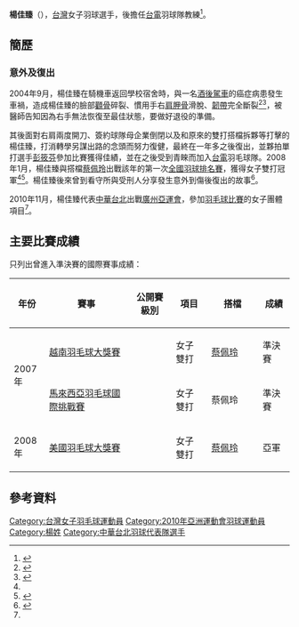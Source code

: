 {{noteTA|G1=Badminton}}
{{Infobox 羽球選手
| playername              = 楊佳臻
| image                   = 
| size                    = 
| caption                 = 
| birth_name              = 
| date_of_birth           = {{birth_date_and_age|1984|9|11}}<ref name="廣州亞運">[http://www.gz2010.cn/info/CHN/ZB/ZBB101A_BD@@@@@@@@@@@@@@@CHN_number=289328.htm 2010年廣州亞運會官方網站 羽毛球 - 杨佳臻 - 简历] {{webarchive|url=https://web.archive.org/web/20170806220436/http://www.gz2010.cn/info/CHN/ZB/ZBB101A_BD%40%40%40%40%40%40%40%40%40%40%40%40%40%40%40CHN_number%3D289328.htm |date=2017-08-06 }}</ref>
| place_of_birth          = 
| height                  = {{height|m=1.66}}<ref name="廣州亞運"/>
| weight                  = {{weight|kg=58}}<ref name="廣州亞運"/>
| event                   = 女子雙打、混合雙打
| country                 = {{ROC}}
| years_active            = 
| handedness              = 
| coach                   = 
| highest_ranking         = 第62位（女雙-[[周佳琦|周佳琦]]）
| date_of_highest_ranking = 2010年11月4日<ref name="highest-ranking">{{en}}[http://bwfcontent.tournamentsoftware.com/ranking/player.aspx?id=2995&player=109217 BWF World Ranking - Ranking progress of YANG Chia Chen (15418)]</ref>
| current_ranking         = 第99位（女雙-[[周佳琦|周佳琦]]）
| date_of_current_ranking = 2012年2月2日<ref>{{en}}[http://bwfcontent.tournamentsoftware.com/ranking/category.aspx?id=2995&category=475 BWF World Ranking - BWF世界排名榜 (2/2/2012) - Women's doubles]</ref>
| played                  = 37勝–42負（女雙）<br/>9勝–8負（混雙）
| titles                  = 
| bwf_profile             = 9E6C5B7B-3C79-4CAC-8CBF-6F5600691873
| bwf_id                  = 15418
| updated                 = 2012年2月5日
}}
{{MedalTableTop|width=286px}}
{{MedalSport | 女子[[羽毛球|羽毛球]]}}
{{MedalCountry | {{TPE}}}}
{{MedalCompetition | [[世界大學生運動會|世界大學生運動會]]}}
{{MedalBronze | [[2007年夏季世界大學生運動會|2007年 曼谷]] | [[2007年夏季世界大學生運動會羽毛球比賽|混合團體]] }}
{{MedalCompetition | [[中華民國全國運動會|中華民國全國運動會]]}}
{{MedalCountry | {{flagicon|ROC}} [[臺北縣|臺北縣]]}}
{{MedalBronze| [[中華民國98年全國運動會|2009年 臺中]] | [[中華民國98年全國運動會羽球比賽|女子雙打]] }}
{{MedalCountry | {{flagicon|ROC}} [[新北市|新北市]]}}
{{MedalSilver| [[中華民國100年全國運動會|2011年 彰化]] | [[中華民國100年全國運動會羽球比賽|女子雙打]] }}
{{MedalBottom}}
'''楊佳臻'''（{{bd|1984年|9月11日|||catIdx=W楊}}），[[台灣|台灣]]女子羽球選手，後擔任[[台電|台電]]羽球隊教練<ref>{{zh-tw}}{{cite news|title=羽球》台灣女單洪詩涵晉級越南賽決戰　許雅晴大馬賽四強止步|url=https://www.ltsports.com.tw/other/complex/103730-2014-03-29-12-08-03|publisher=麗台運動報|date=2014-03-29|accessdate=2017-08-06|archive-date=2020-11-17|archive-url=https://web.archive.org/web/20201117155930/https://www.ltsports.com.tw/other/complex/103730-2014-03-29-12-08-03|dead-url=no}}</ref>。

==簡歷==
=== 意外及復出 ===
2004年9月，楊佳臻在騎機車返回學校宿舍時，與一名[[酒後駕車|酒後駕車]]的癌症病患發生車禍，造成楊佳臻的臉部[[顴骨|顴骨]]碎裂、慣用手右[[肩胛骨|肩胛骨]]滑脫、[[韌帶|韌帶]]完全斷裂<ref>{{zh-tw}}{{cite news|title=全國第二次羽球排名賽：李謀周驚險求勝|url=https://www.ltsports.com.tw/other/golf/37091-news|publisher=麗台運動報|date=2004-11-04|access-date=2017-07-03|archive-url=https://web.archive.org/web/20170703083949/https://www.ltsports.com.tw/other/golf/37091-news|archive-date=2017-07-03|dead-url=yes}}</ref><ref name="運動時報">{{zh-tw}}{{cite news|title=「生命的鬥士」楊佳臻再見豔陽天|url=http://www1.sa.gov.tw/resource/annualreport/sport/p13.asp|newspaper=運動時報|agency=行政院體委會|date=2008-04-01|deadurl=yes|archiveurl=https://web.archive.org/web/20170703084136/http://www1.sa.gov.tw/resource/annualreport/sport/p13.asp|archivedate=2017-07-03}}</ref>，被醫師告知因為右手無法恢復至最佳狀態，要做好退役的準備。

其後面對右肩兩度開刀、簽約球隊母企業倒閉以及和原來的雙打搭檔拆夥等打擊的楊佳臻，打消轉學另謀出路的念頭而努力復健，最終在一年多之後復出，並夥拍單打選手[[彭筱芬|彭筱芬]]參加比賽獲得佳績，並在之後受到青睞而加入[[台電|台電]]羽毛球隊。2008年1月，楊佳臻與搭檔[[蔡佩玲|蔡佩玲]]出戰該年的第一次[[中華民國全國羽球排名賽|全國羽球排名賽]]，獲得女子雙打冠軍<ref name="運動時報"/><ref>{{zh-tw}}{{cite news|title=羽不驚人楊佳臻 行過幽暗向藍天|url=http://sports.ltn.com.tw/news/paper/187970|publisher=自由體育|date=2008-02-11|accessdate=2017-07-03|archive-date=2017-07-03|archive-url=https://web.archive.org/web/20170703084426/http://sports.ltn.com.tw/news/paper/187970|dead-url=no}}</ref>。楊佳臻後來曾到看守所與受刑人分享發生意外到傷後復出的故事<ref>{{zh-tw}}{{cite news|title=煞到楊佳臻 受刑人伊媚兒告白|url=http://www.appledaily.com.tw/appledaily/article/sports/20110601/33427518/|publisher=蘋果日報|date=2011-06-01|accessdate=2017-07-03|archive-date=2017-07-03|archive-url=https://web.archive.org/web/20170703085721/http://www.appledaily.com.tw/appledaily/article/sports/20110601/33427518/|dead-url=no}}</ref>。

2010年11月，楊佳臻代表[[2010年亞洲運動會中華台北代表團|中華台北]]出戰[[廣州|廣州]][[2010年亞洲運動會|亞運會]]，參加[[2010年亞洲運動會羽毛球比賽|羽毛球比賽]]的女子團體項目<ref name="廣州亞運"/>。

==主要比賽成績==
只列出曾進入準決賽的國際賽事成績：
{| class=wikitable style="text-align:center; font-size:small;" 
!width="50"|年份
!width="180"|賽事
!width="80"|公開賽級別
!width="60"|項目
!width="100"|搭檔
!width="50"|成績
|-
!rowspan="2"|2007年
|[[2007年越南羽毛球大獎賽|越南羽毛球大獎賽]]
|{{BWFGP}}
|女子雙打
|[[蔡佩玲|蔡佩玲]]
|bgcolor="#b8860b"|準決賽
|-
|[[2007年馬來西亞羽毛球國際挑戰賽|馬來西亞羽毛球國際挑戰賽]]
|{{BWFIC}}
|女子雙打
|蔡佩玲
|bgcolor="#b8860b"|準決賽
|-
!rowspan="1"|2008年
|[[2008年美國羽毛球大獎賽|美國羽毛球大獎賽]]
|{{BWFGP}}
|女子雙打
|[[蔡佩玲|蔡佩玲]]
|bgcolor="silver"|亞軍
|}
{{BWF賽事級別索引/2007}}

==參考資料==
{{reflist}}

{{DEFAULTSORT:Yang Chia-Chen}}
[[Category:台灣女子羽毛球運動員|Category:台灣女子羽毛球運動員]]
[[Category:2010年亞洲運動會羽球運動員|Category:2010年亞洲運動會羽球運動員]]
[[Category:楊姓|Category:楊姓]]
[[Category:中華台北羽球代表隊選手|Category:中華台北羽球代表隊選手]]